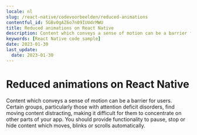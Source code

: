 ```yaml
---
locale: nl
slug: /react-native/codevoorbeelden/reduced-animations
contentful_id: 5GBv0gAZ6o7n09IUUdrMWU
title: Reduced animations on React Native
description: Content which conveys a sense of motion can be a barrier for users.
keywords: [React Native code sample]
date: 2023-01-30
last_update:
  date: 2023-01-30
---
```


# Reduced animations on React Native

Content which conveys a sense of motion can be a barrier for users. Certain groups, particularly those with attention deficit disorders, find moving content distracting, making it difficult for them to concentrate on other parts of your app. You should provide functionality to pause, stop or hide content which moves, blinks or scrolls automatically.

<CodeSample id="screen-animations" locale="nl" platform="react native"/>
